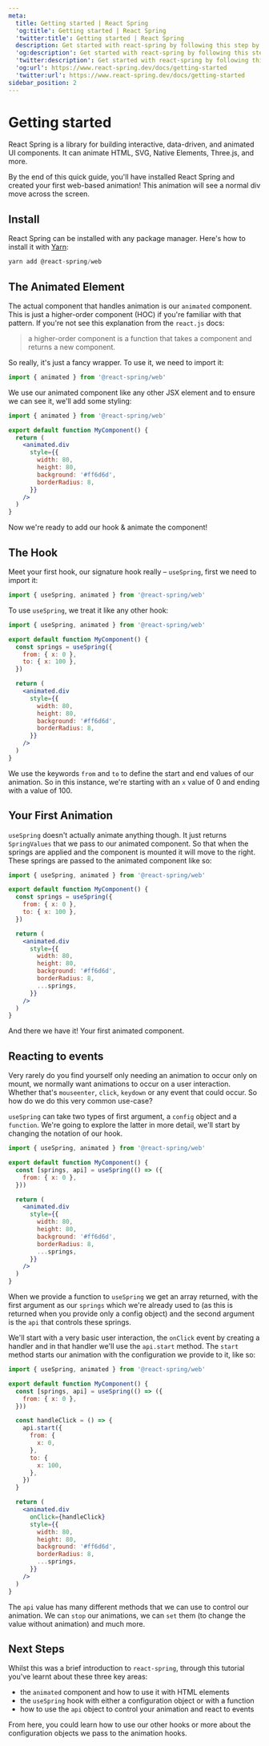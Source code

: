 ```yaml
---
meta:
  title: Getting started | React Spring
  'og:title': Getting started | React Spring
  'twitter:title': Getting started | React Spring
  description: Get started with react-spring by following this step by step guide to get up and running.
  'og:description': Get started with react-spring by following this step by step guide to get up and running.
  'twitter:description': Get started with react-spring by following this step by step guide to get up and running.
  'og:url': https://www.react-spring.dev/docs/getting-started
  'twitter:url': https://www.react-spring.dev/docs/getting-started
sidebar_position: 2
---
```




# Getting started

React Spring is a library for building interactive, data-driven, and animated UI components. It can animate HTML, SVG, Native Elements, Three.js, and more.

By the end of this quick guide, you'll have installed React Spring and created your first web-based animation! This animation will see a normal div move across the screen.

## Install

React Spring can be installed with any package manager. Here's how to install it with [Yarn](https://yarnpkg.com/en/):

```jsx copy="yarn add @react-spring/web"
yarn add @react-spring/web
```

## The Animated Element

The actual component that handles animation is our `animated` component. This is just a higher-order
component (HOC) if you're familiar with that pattern. If you're not see this explanation from the
`react.js` docs:

> a higher-order component is a function that takes a component and returns a new component.

So really, it's just a fancy wrapper. To use it, we need to import it:

```jsx copy="import { animated } from '@react-spring/web'"
import { animated } from '@react-spring/web'
```

We use our animated component like any other JSX element and to ensure we can see it, we'll add some styling:

```jsx defaultOpen=true line=5
import { animated } from '@react-spring/web'

export default function MyComponent() {
  return (
    <animated.div
      style={{
        width: 80,
        height: 80,
        background: '#ff6d6d',
        borderRadius: 8,
      }}
    />
  )
}
```

Now we're ready to add our hook & animate the component!

## The Hook

Meet your first hook, our signature hook really – `useSpring`, first we need to import it:

```jsx copy="import { useSpring, animated } from '@react-spring/web'"
import { useSpring, animated } from '@react-spring/web'
```

To use `useSpring`, we treat it like any other hook:

```jsx line=4-8
import { useSpring, animated } from '@react-spring/web'

export default function MyComponent() {
  const springs = useSpring({
    from: { x: 0 },
    to: { x: 100 },
  })

  return (
    <animated.div
      style={{
        width: 80,
        height: 80,
        background: '#ff6d6d',
        borderRadius: 8,
      }}
    />
  )
}
```

We use the keywords `from` and `to` to define the start and end values of our animation.
So in this instance, we're starting with an `x` value of 0 and ending with a value of 100.

## Your First Animation

`useSpring` doesn't actually animate anything though. It just returns `SpringValues` that we pass to
our animated component. So that when the springs are applied and the component is mounted it will
move to the right. These springs are passed to the animated component like so:

```jsx live=true defaultOpen=true line=10
import { useSpring, animated } from '@react-spring/web'

export default function MyComponent() {
  const springs = useSpring({
    from: { x: 0 },
    to: { x: 100 },
  })

  return (
    <animated.div
      style={{
        width: 80,
        height: 80,
        background: '#ff6d6d',
        borderRadius: 8,
        ...springs,
      }}
    />
  )
}
```

And there we have it! Your first animated component.

## Reacting to events

Very rarely do you find yourself only needing an animation to occur only on mount,
we normally want animations to occur on a user interaction. Whether that's
`mouseenter`, `click`, `keydown` or any event that could occur. So how do we do
this very common use-case?

`useSpring` can take two types of first argument, a `config` object and a `function`.
We're going to explore the latter in more detail, we'll start by changing the notation of our hook.

```jsx line=4-6
import { useSpring, animated } from '@react-spring/web'

export default function MyComponent() {
  const [springs, api] = useSpring(() => ({
    from: { x: 0 },
  }))

  return (
    <animated.div
      style={{
        width: 80,
        height: 80,
        background: '#ff6d6d',
        borderRadius: 8,
        ...springs,
      }}
    />
  )
}
```

When we provide a function to `useSpring` we get an array returned, with the first
argument as our `springs` which we're already used to (as this is returned when you
provide only a config object) and the second argument is the `api` that controls
these springs.

We'll start with a very basic user interaction, the `onClick` event by creating a
handler and in that handler we'll use the `api.start` method. The `start` method starts
our animation with the configuration we provide to it, like so:

```jsx live=true defaultOpen=true line=8-18
import { useSpring, animated } from '@react-spring/web'

export default function MyComponent() {
  const [springs, api] = useSpring(() => ({
    from: { x: 0 },
  }))

  const handleClick = () => {
    api.start({
      from: {
        x: 0,
      },
      to: {
        x: 100,
      },
    })
  }

  return (
    <animated.div
      onClick={handleClick}
      style={{
        width: 80,
        height: 80,
        background: '#ff6d6d',
        borderRadius: 8,
        ...springs,
      }}
    />
  )
}
```

The `api` value has many different methods that we can use to control our animation.
We can `stop` our animations, we can `set` them (to change the value without animation)
and much more.

## Next Steps

Whilst this was a brief introduction to `react-spring`, through this tutorial you've
learnt about these three key areas:

- the `animated` component and how to use it with HTML elements
- the `useSpring` hook with either a configuration object or with a function
- how to use the `api` object to control your animation and react to events

From here, you could learn how to use our other hooks or more about the configuration
objects we pass to the animation hooks.
